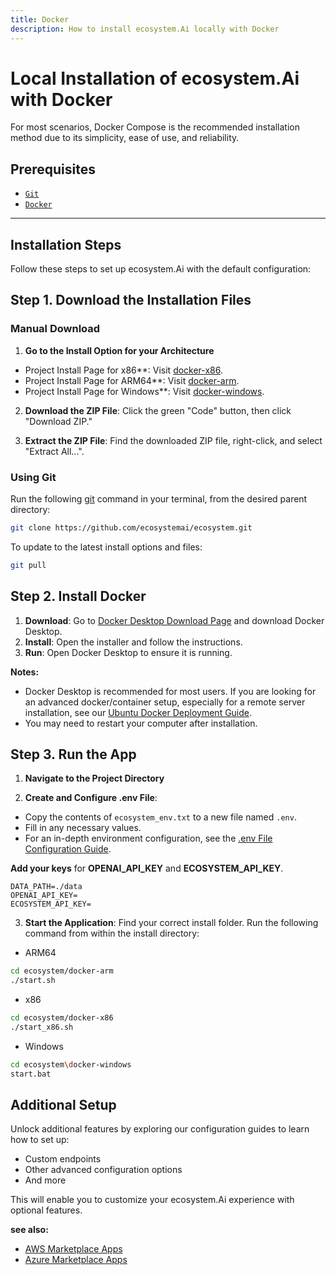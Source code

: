 ```yaml
---
title: Docker
description: How to install ecosystem.Ai locally with Docker
---
```


# Local Installation of ecosystem.Ai with Docker

For most scenarios, Docker Compose is the recommended installation method due to its simplicity, ease of use, and reliability.

## Prerequisites

- [`Git`](https://git-scm.com/downloads)
- [`Docker`](https://www.docker.com/products/docker-desktop/)

---

## Installation Steps

Follow these steps to set up ecosystem.Ai with the default configuration:

## Step 1. Download the Installation Files

### Manual Download

1. **Go to the Install Option for your Architecture**
 - Project Install Page for x86**: Visit [docker-x86](https://github.com/ecosystemai/ecosystem/tree/main/docker-x86).
 - Project Install Page for ARM64**: Visit [docker-arm](https://github.com/ecosystemai/ecosystem/tree/main/docker-arm).
 - Project Install Page for Windows**: Visit [docker-windows](https://github.com/ecosystemai/ecosystem/tree/main/docker-windows).

2. **Download the ZIP File**: Click the green "Code" button, then click "Download ZIP."

3. **Extract the ZIP File**: Find the downloaded ZIP file, right-click, and select "Extract All...".

### Using Git

Run the following [git](https://git-scm.com/) command in your terminal, from the desired parent directory:

```bash
git clone https://github.com/ecosystemai/ecosystem.git
```

To update to the latest install options and files:
```bash
git pull
```

## Step 2. Install Docker

1. **Download**: Go to [Docker Desktop Download Page](https://www.docker.com/products/docker-desktop) and download Docker Desktop.
2. **Install**: Open the installer and follow the instructions.
3. **Run**: Open Docker Desktop to ensure it is running.

**Notes:**
- Docker Desktop is recommended for most users. If you are looking for an advanced docker/container setup, especially for a remote server installation, see our [Ubuntu Docker Deployment Guide](/docs/remote/docker_linux).
- You may need to restart your computer after installation.

## Step 3. Run the App

1. **Navigate to the Project Directory**

2. **Create and Configure .env File**:
 - Copy the contents of `ecosystem_env.txt` to a new file named `.env`.
 - Fill in any necessary values.
- For an in-depth environment configuration, see the [.env File Configuration Guide](/docs/configuration/dotenv).

**Add your keys** for **OPENAI_API_KEY** and **ECOSYSTEM_API_KEY**.
```
DATA_PATH=./data
OPENAI_API_KEY=
ECOSYSTEM_API_KEY=
```

3. **Start the Application**:
Find your correct install folder. Run the following command from within the install directory:
 - ARM64
 ```bash
 cd ecosystem/docker-arm
 ./start.sh
```

 - x86
 ```bash
 cd ecosystem/docker-x86
 ./start_x86.sh
```

 - Windows
 ```bash
 cd ecosystem\docker-windows
 start.bat
```

## Additional Setup

Unlock additional features by exploring our configuration guides to learn how to set up:

- Custom endpoints
- Other advanced configuration options
- And more

This will enable you to customize your ecosystem.Ai experience with optional features.

**see also:**
- [AWS Marketplace Apps](/docs/marketplace/aws)
- [Azure Marketplace Apps](/docs/marketplace/azure)

